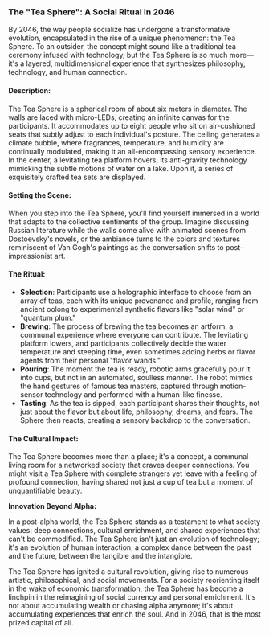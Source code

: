 ### The "Tea Sphere": A Social Ritual in 2046
By 2046, the way people socialize has undergone a transformative evolution, encapsulated in the rise of a unique phenomenon: the Tea Sphere. To an outsider, the concept might sound like a traditional tea ceremony infused with technology, but the Tea Sphere is so much more—it's a layered, multidimensional experience that synthesizes philosophy, technology, and human connection.

#### Description:
The Tea Sphere is a spherical room of about six meters in diameter. The walls are laced with micro-LEDs, creating an infinite canvas for the participants. It accommodates up to eight people who sit on air-cushioned seats that subtly adjust to each individual's posture. The ceiling generates a climate bubble, where fragrances, temperature, and humidity are continually modulated, making it an all-encompassing sensory experience. In the center, a levitating tea platform hovers, its anti-gravity technology mimicking the subtle motions of water on a lake. Upon it, a series of exquisitely crafted tea sets are displayed.

#### Setting the Scene:
When you step into the Tea Sphere, you'll find yourself immersed in a world that adapts to the collective sentiments of the group. Imagine discussing Russian literature while the walls come alive with animated scenes from Dostoevsky's novels, or the ambiance turns to the colors and textures reminiscent of Van Gogh's paintings as the conversation shifts to post-impressionist art.

#### The Ritual:
* **Selection**: Participants use a holographic interface to choose from an array of teas, each with its unique provenance and profile, ranging from ancient oolong to experimental synthetic flavors like "solar wind" or "quantum plum."
* **Brewing**: The process of brewing the tea becomes an artform, a communal experience where everyone can contribute. The levitating platform lowers, and participants collectively decide the water temperature and steeping time, even sometimes adding herbs or flavor agents from their personal "flavor wands."
* **Pouring**: The moment the tea is ready, robotic arms gracefully pour it into cups, but not in an automated, soulless manner. The robot mimics the hand gestures of famous tea masters, captured through motion-sensor technology and performed with a human-like finesse.
* **Tasting**: As the tea is sipped, each participant shares their thoughts, not just about the flavor but about life, philosophy, dreams, and fears. The Sphere then reacts, creating a sensory backdrop to the conversation.

#### The Cultural Impact:
The Tea Sphere becomes more than a place; it's a concept, a communal living room for a networked society that craves deeper connections. You might visit a Tea Sphere with complete strangers yet leave with a feeling of profound connection, having shared not just a cup of tea but a moment of unquantifiable beauty.

**Innovation Beyond Alpha:**

In a post-alpha world, the Tea Sphere stands as a testament to what society values: deep connections, cultural enrichment, and shared experiences that can't be commodified. The Tea Sphere isn't just an evolution of technology; it's an evolution of human interaction, a complex dance between the past and the future, between the tangible and the intangible.

The Tea Sphere has ignited a cultural revolution, giving rise to numerous artistic, philosophical, and social movements. For a society reorienting itself in the wake of economic transformation, the Tea Sphere has become a linchpin in the reimagining of social currency and personal enrichment. It's not about accumulating wealth or chasing alpha anymore; it's about accumulating experiences that enrich the soul. And in 2046, that is the most prized capital of all.

